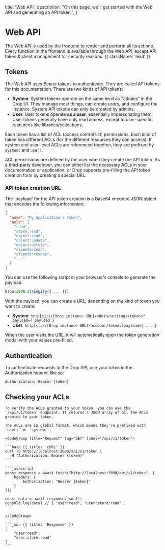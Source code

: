   title: 'Web API',
  description:
    "On this page, we'll get started with the Web API and generating an API token.",
}

# Web API

The Web API is used by the frontend to render and perform all its actions. Every function in the frontend is available through the Web API, except API token & client management for security reasons. {{ className: 'lead' }}

## Tokens

The Web API uses Bearer tokens to authenticate. They are called API tokens for this documentation. There are two kinds of API tokens:

- **System**: System tokens operate on the same level as "admins" in the Drop UI. They manage most things, can create users, and configure the instance. System API tokens can only be created by admins.
- **User**: User tokens operate **as a user**, essentially impersonating them. User tokens generally have only read access, except to user-specific resources like libraries/collections.

Each token has a list of ACL (access control list) permissions. Each kind of token has different ACLs (for the different resources they can access). If system and user-level ACLs are referenced together, they are prefixed by `system:` and `user:`.

ACL permissions are defined by the user when they create the API token. As a third-party developer, you can either list the necessary ACLs in your documentation or application, or Drop supports pre-filling the API token creation form by creating a special URL.

### API token creation URL

The 'payload' for the API token creation is a Base64 encoded JSON object that encodes the following information:

```json
{
  "name": "My Application's Token",
  "acls": [
    "read",
    "store:read",
    "object:read",
    "object:update",
    "object:delete",
    "clients:read",
    "clients:revoke",
    "..."
  ]
}
```

You can use the following script in your browser's console to generate the payload:

```javascript
btoa(JSON.stringify({ ... }))
```

With the payload, you can create a URL, depending on the kind of token you want to create:

- **System**: `http[s]://[Drop instance URL]/admin/settings/tokens?payload={ payload }`
- **User**: `http[s]://[Drop instance URL]/account/tokens?payload={ ... }`

When the user visits the URL, it will automatically open the token generation modal with your values pre-filled.

<PayloadGenerator />

## Authentication

To authenticate requests to the Drop API, use your token in the Authorization header, like so:

```
Authorization: Bearer {token}
```

## Checking your ACLs

<Row>
  <Col>

    To verify the ACLs granted to your token, you can use the `/api/v1/token` endpoint. It returns a JSON array of all the ACLs granted to your token.

    The ACLs are in global format, which means they're prefixed with `user:` or `system:`.

  </Col>
  <Col sticky>

    <CodeGroup title="Request" tag="GET" label="/api/v1/token">

    ```bash {{ title: 'cURL' }}
    curl -G http://localhost:3000/api/v1/token \
      -H "Authorization: Bearer {token}"
    ```

    ```javascript
    const response = await fetch("http://localhost:3000/api/v1/token", {
        headers: {
            Authorization: "Bearer {token}"
        }
    });

    const data = await response.json();
    console.log(data) // [ "user:read", "user:store:read" ]
    ```

    </CodeGroup>

    ```json {{ title: 'Response' }}
    [
        "user:read",
        "user:store:read"
    ]
    ```

  </Col>
</Row>
